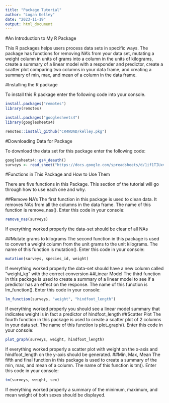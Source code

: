 ```yaml
---
title: "Package Tutorial"
author: "Logan Kelley"
date: "2023-11-19"
output: html_document
---
```


#An Introduction to My R Package

This R packages helps users process data sets in specific ways. The package has functions for removing NA's from your data set, mutating a weight column in units of grams into a column in the units of kilograms, create a summary of a linear model with a responder and predictor, create a scatter plot comparing two columns in your data frame, and creating a summary of min, max, and mean of a column in the data frame. 

#Installing the R package

To install this R package enter the following code into your console. 

```r
install.packages("remotes")
library(remotes)

install.packages("googlesheets4")
library(googlesheets4)

remotes::install_github("CR4WDAD/kelley.pkg")
```

#Downloading Data for Package 

To download the data set for this package enter the following code:

```r
googlesheets4::gs4_deauth()
surveys <- read_sheet("https://docs.google.com/spreadsheets/d/1if1TIUxvCg3LtR0deHq1NgXPNOSMo0Wt4JhirsN0JBE/edit?usp=sharing")
```

#Functions in This Package and How to Use Them

There are five functions in this Package. This section of the tutorial will go through how to use each one and why. 

##Remove NA's
The first function in this package is used to clean data. It removes NA's from all the columns in the data frame. The name of this function is remove_nas(). 
Enter this code in your console:
```r
remove_nas(surveys)
```
If everything worked properly the data-set should be clear of all NAs

##Mutate grams to kilograms
The second function in this package is used to convert a weight column from the unit grams to the unit kilograms. The name of this function is mutation().
Enter this code in your console:
```r
mutation(surveys, species_id, weight)
```
If everything worked properly the data-set should have a new column called "weight_kg" with the correct conversion
##Linear Model
The third function in this package is used to create a summary of a linear model to see if a predictor has an effect on the response. The name of this function is lm_function().
Enter this code in your console: 
```r
lm_function(surveys, "weight", "hindfoot_length")
```
If everything worked properly you should see a linear model summary that indicates weight is in fact a predictor of hindfoot_length
##Scatter Plot 
The fourth function in this package is used to create a scatter plot of 2 columns in your data set. The name of this function is plot_graph().
Enter this code in your console:
```r
plot_graph(surveys, weight, hindfoot_length)
```
If everything worked properly a scatter plot with weight on the x-axis and hindfoot_length on the y-axis should be generated. 
##Min, Max, Mean
The fifth and final function in this package is used to create a summary of the min, max, and mean of a column. The name of this function is tm().
Enter this code in your console:
```r
tm(surveys, weight, sex)

```
If everything worked properly a summary of the minimum, maximum, and mean weight of both sexes should be displayed. 